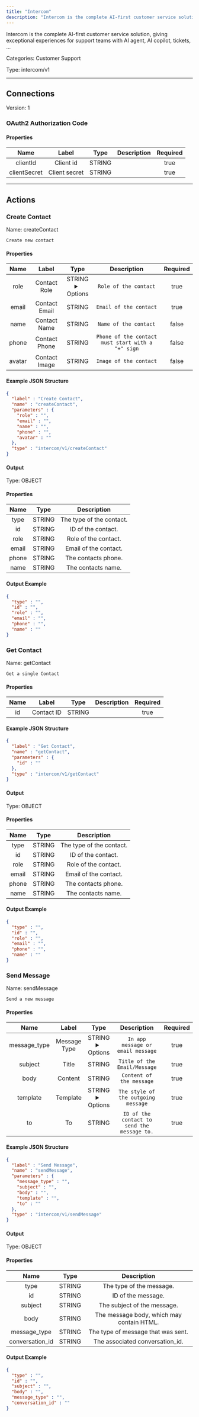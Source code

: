 ```yaml
---
title: "Intercom"
description: "Intercom is the complete AI-first customer service solution, giving exceptional experiences for support teams with AI agent, AI copilot, tickets, ..."
---
```


Intercom is the complete AI-first customer service solution, giving exceptional experiences for support teams with AI agent, AI copilot, tickets, ...


Categories: Customer Support


Type: intercom/v1

<hr />



## Connections

Version: 1


### OAuth2 Authorization Code

#### Properties

|      Name       |      Label     |     Type     |     Description     | Required |
|:---------------:|:--------------:|:------------:|:-------------------:|:--------:|
| clientId | Client id | STRING |  | true |
| clientSecret | Client secret | STRING |  | true |





<hr />



## Actions


### Create Contact
Name: createContact

`Create new contact`

#### Properties

|      Name       |      Label     |     Type     |     Description     | Required |
|:---------------:|:--------------:|:------------:|:-------------------:|:--------:|
| role | Contact Role | STRING <details> <summary> Options </summary> user, lead </details> | `Role of the contact` | true |
| email | Contact Email | STRING | `Email of the contact` | true |
| name | Contact Name | STRING | `Name of the contact` | false |
| phone | Contact Phone | STRING | `Phone of the contact must start with a "+" sign` | false |
| avatar | Contact Image | STRING | `Image of the contact` | false |

#### Example JSON Structure
```json
{
  "label" : "Create Contact",
  "name" : "createContact",
  "parameters" : {
    "role" : "",
    "email" : "",
    "name" : "",
    "phone" : "",
    "avatar" : ""
  },
  "type" : "intercom/v1/createContact"
}
```

#### Output



Type: OBJECT


#### Properties

|     Name     |     Type     |     Description     |
|:------------:|:------------:|:-------------------:|
| type | STRING | The type of the contact. |
| id | STRING | ID of the contact. |
| role | STRING | Role of the contact. |
| email | STRING | Email of the contact. |
| phone | STRING | The contacts phone. |
| name | STRING | The contacts name. |




#### Output Example
```json
{
  "type" : "",
  "id" : "",
  "role" : "",
  "email" : "",
  "phone" : "",
  "name" : ""
}
```


### Get Contact
Name: getContact

`Get a single Contact`

#### Properties

|      Name       |      Label     |     Type     |     Description     | Required |
|:---------------:|:--------------:|:------------:|:-------------------:|:--------:|
| id | Contact ID | STRING |  | true |

#### Example JSON Structure
```json
{
  "label" : "Get Contact",
  "name" : "getContact",
  "parameters" : {
    "id" : ""
  },
  "type" : "intercom/v1/getContact"
}
```

#### Output



Type: OBJECT


#### Properties

|     Name     |     Type     |     Description     |
|:------------:|:------------:|:-------------------:|
| type | STRING | The type of the contact. |
| id | STRING | ID of the contact. |
| role | STRING | Role of the contact. |
| email | STRING | Email of the contact. |
| phone | STRING | The contacts phone. |
| name | STRING | The contacts name. |




#### Output Example
```json
{
  "type" : "",
  "id" : "",
  "role" : "",
  "email" : "",
  "phone" : "",
  "name" : ""
}
```


### Send Message
Name: sendMessage

`Send a new message`

#### Properties

|      Name       |      Label     |     Type     |     Description     | Required |
|:---------------:|:--------------:|:------------:|:-------------------:|:--------:|
| message_type | Message Type | STRING <details> <summary> Options </summary> inapp, email </details> | `In app message or email message` | true |
| subject | Title | STRING | `Title of the Email/Message` | true |
| body | Content | STRING | `Content of the message` | true |
| template | Template | STRING <details> <summary> Options </summary> plain, personal </details> | `The style of the outgoing message` | true |
| to | To | STRING | `ID of the contact to send the message to.` | true |

#### Example JSON Structure
```json
{
  "label" : "Send Message",
  "name" : "sendMessage",
  "parameters" : {
    "message_type" : "",
    "subject" : "",
    "body" : "",
    "template" : "",
    "to" : ""
  },
  "type" : "intercom/v1/sendMessage"
}
```

#### Output



Type: OBJECT


#### Properties

|     Name     |     Type     |     Description     |
|:------------:|:------------:|:-------------------:|
| type | STRING | The type of the message. |
| id | STRING | ID of the message. |
| subject | STRING | The subject of the message. |
| body | STRING | The message body, which may contain HTML. |
| message_type | STRING | The type of message that was sent. |
| conversation_id | STRING | The associated conversation_id. |




#### Output Example
```json
{
  "type" : "",
  "id" : "",
  "subject" : "",
  "body" : "",
  "message_type" : "",
  "conversation_id" : ""
}
```




